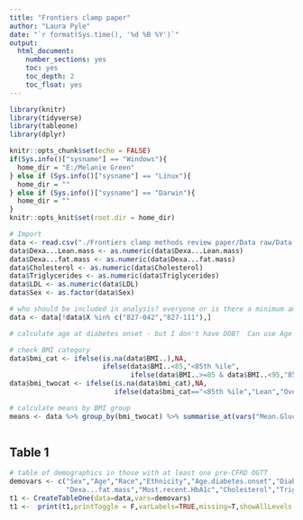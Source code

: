 ```yaml
---
title: "Frontiers clamp paper"
author: "Laura Pyle"
date: "`r format(Sys.time(), '%d %B %Y')`"
output:
  html_document:
    number_sections: yes
    toc: yes
    toc_depth: 2
    toc_float: yes
---
```


```r
library(knitr)
library(tidyverse)
library(tableone)
library(dplyr)

knitr::opts_chunk$set(echo = FALSE)
if(Sys.info()["sysname"] == "Windows"){
  home_dir = "E:/Melanie Green"
} else if (Sys.info()["sysname"] == "Linux"){
  home_dir = ""
} else if (Sys.info()["sysname"] == "Darwin"){
  home_dir = ""
}
knitr::opts_knit$set(root.dir = home_dir)
```

```r
# Import
data <- read.csv("./Frontiers clamp methods review paper/Data raw/Data template for paper_MelanieLaura.csv",na.strings = c(".",""," "))
data$Dexa...Lean.mass <- as.numeric(data$Dexa...Lean.mass)
data$Dexa...fat.mass <- as.numeric(data$Dexa...fat.mass)
data$Cholesterol <- as.numeric(data$Cholesterol)
data$Triglycerides <- as.numeric(data$Triglycerides)
data$LDL <- as.numeric(data$LDL)
data$Sex <- as.factor(data$Sex)

# who should be included in analysis? everyone or is there a minimum amount of data?
data <- data[!data$X %in% c("827-042","827-111"),]

# calculate age at diabetes onset - but I don't have DOB?  Can use Age but don't have date of visit?

# check BMI category
data$bmi_cat <- ifelse(is.na(data$BMI..),NA,
                       ifelse(data$BMI..<85,"<85th %ile",
                              ifelse(data$BMI..>=85 & data$BMI..<95,"85th - <95th %ile",">=95th %ile")))
data$bmi_twocat <- ifelse(is.na(data$bmi_cat),NA,
                          ifelse(data$bmi_cat=="<85th %ile","Lean","Overweight/Obese"))

# calculate means by BMI group
means <- data %>% group_by(bmi_twocat) %>% summarise_at(vars("Mean.Glucose.Basal","Basal.Insulin"),mean,na.rm=T)

```

```r

```

## Table 1

```r
# table of demographics in those with at least one pre-CFRD OGTT
demovars <- c("Sex","Age","Race","Ethnicity","Age.diabetes.onset","Diabetes.duration_years","Dexa...Lean.mass",
              "Dexa...fat.mass","Most.recent.HbA1c","Cholesterol","Triglycerides","LDL")
t1 <- CreateTableOne(data=data,vars=demovars)
t1 <-  print(t1,printToggle = F,varLabels=TRUE,missing=T,showAllLevels = T,test = F)

```

